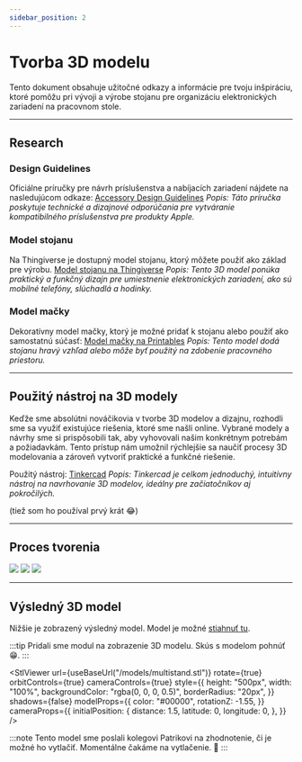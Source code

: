 ```yaml
---
sidebar_position: 2
---
```


# Tvorba 3D modelu


Tento dokument obsahuje užitočné odkazy a informácie pre tvoju inšpiráciu, ktoré pomôžu pri vývoji a výrobe stojanu pre organizáciu elektronických zariadení na pracovnom stole.

---

## Research

### Design Guidelines

Oficiálne príručky pre návrh príslušenstva a nabíjacích zariadení nájdete na nasledujúcom odkaze:
[Accessory Design Guidelines](https://developer.apple.com/accessories/Accessory-Design-Guidelines.pdf#page=568&zoom=100,713,21)
_Popis: Táto príručka poskytuje technické a dizajnové odporúčania pre vytváranie kompatibilného príslušenstva pre produkty Apple._

### Model stojanu

Na Thingiverse je dostupný model stojanu, ktorý môžete použiť ako základ pre výrobu.
[Model stojanu na Thingiverse](https://www.thingiverse.com/thing:5234060)
_Popis: Tento 3D model ponúka praktický a funkčný dizajn pre umiestnenie elektronických zariadení, ako sú mobilné telefóny, slúchadlá a hodinky._

### Model mačky

Dekoratívny model mačky, ktorý je možné pridať k stojanu alebo použiť ako samostatnú súčasť:
[Model mačky na Printables](https://www.printables.com/model/712286-cat/files)
_Popis: Tento model dodá stojanu hravý vzhľad alebo môže byť použitý na zdobenie pracovného priestoru._

---

## Použitý nástroj na 3D modely

Keďže sme absolútni nováčikovia v tvorbe 3D modelov a dizajnu, rozhodli sme sa využiť existujúce riešenia, ktoré sme našli online. Vybrané modely a návrhy sme si prispôsobili tak, aby vyhovovali našim konkrétnym potrebám a požiadavkám. Tento prístup nám umožnil rýchlejšie sa naučiť procesy 3D modelovania a zároveň vytvoriť praktické a funkčné riešenie.

Použitý nástroj:
[Tinkercad](https://www.tinkercad.com/)
_Popis: Tinkercad je celkom jednoduchý, intuitívny nástroj na navrhovanie 3D modelov, ideálny pre začiatočníkov aj pokročilých._

(tiež som ho používal prvý krát 😂)

---

## Proces tvorenia

![](images/proces.png)
![](images/model1.png)
![](images/model2.png)

---

## Výsledný 3D model

Nižšie je zobrazený výsledný model. Model je možné [stiahnuť tu](/models/multistand.stl).

:::tip
Pridali sme modul na zobrazenie 3D modelu. Skús s modelom pohnúť 😁.
:::

<StlViewer
  url={useBaseUrl("/models/multistand.stl")}
  rotate={true}
  orbitControls={true}
  cameraControls={true}
  style={{
    height: "500px",
    width: "100%",
    backgroundColor: "rgba(0, 0, 0, 0.5)",
    borderRadius: "20px",
  }}
  shadows={false}
  modelProps={{
    color: "#00000",
    rotationZ: -1.55,
  }}
  cameraProps={{
    initialPosition: {
      distance: 1.5,
      latitude: 0,
      longitude: 0,
    },
  }}
/>

:::note
Tento model sme poslali kolegovi Patrikovi na zhodnotenie, či je možné ho vytlačiť. Momentálne čakáme na vytlačenie. 🙂
:::
